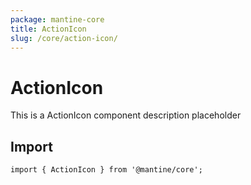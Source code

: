 ```yaml
---
package: mantine-core
title: ActionIcon
slug: /core/action-icon/
---
```


# ActionIcon

This is a ActionIcon component description placeholder

<PageHeader
  source="mantine-core/src/ActionIcon/ActionIcon.tsx"
  docs="core/ActionIcon.mdx"
  package="@mantine/core"
/>

## Import

```tsx
import { ActionIcon } from '@mantine/core';
```

<PropsTable component="ActionIcon" />
